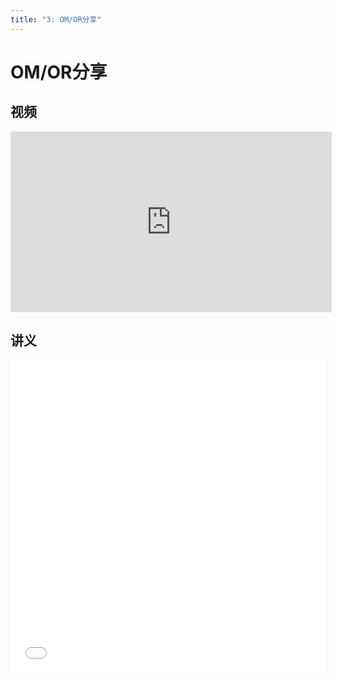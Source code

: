 ```yaml
---
title: "3: OM/OR分享"
---
```


# OM/OR分享

## 视频

<iframe width="514" height="289" src="https://player.bilibili.com/player.html?bvid=BV1R2b8zeEfc&page=1" title="【2025科协暑期基础技能培训——OM/OR分享】" frameborder="0" allow="accelerometer; clipboard-write; encrypted-media; gyroscope; picture-in-picture" allowfullscreen></iframe>

## 讲义

<div style="width: 100%; height: 500px;">
  <embed src="/www/OR.pdf" type="application/pdf" width="100%" height="500px">
</div>